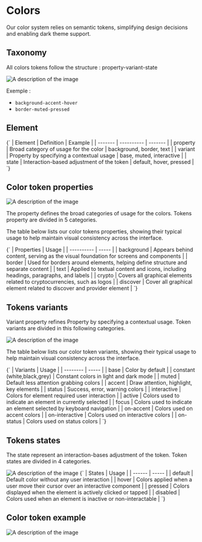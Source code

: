 
<Meta title="Foundations/Design Tokens/Colors/Documentation" />

# Colors

Our color system relies on semantic tokens, simplifying design decisions and enabling dark theme support.

## Taxonomy

All colors tokens follow the structure : property-variant-state

<img src={taxonomy} alt="A description of the image" />

Exemple :

- `background-accent-hover`
- `border-muted-pressed`

## Element

<Markdown>
  {`
| Element | Definition | Example |
| ------- | ---------- | ------- |
| property | Broad category of usage for the color | background, border, text |
| variant  | Property by specifying a contextual usage | base, muted, interactive |
| state    | Interaction-based adjustment of the token | default, hover, pressed |
`}

</Markdown>

## Color token properties

<img src={tokenProperty} alt="A description of the image" />

The property defines the broad categories of usage for the colors.
Tokens property are divided in 5 categories.

The table below lists our color tokens properties, showing their typical usage to help maintain visual consistency across the interface.

<Markdown>
  {`
| Properties | Usage |
| ---------- | ----- |
| background | Appears behind content, serving as the visual foundation for screens and components |
| border | Used for borders around elements, helping define structure and separate content |
| text | Applied to textual content and icons, including headings, paragraphs, and labels |
| crypto | Covers all graphical elements related to cryptocurrencies, such as logos |
| discover | Cover all graphical element related to discover and provider element |
`}
</Markdown>

## Tokens variants

Variant property refines Property by specifying a contextual usage.
Token variants are divided in this following categories.

<img src={tokenVariant} alt="A description of the image" />

The table below lists our color token variants, showing their typical usage to help maintain visual consistency across the interface.

<Markdown>
  {`
| Variants | Usage |
| -------- | ----- |
| base | Color by default |
| constant (white,black,grey) | Constant colors in light and dark mode |
| muted | Default less attention grabbing colors |
| accent | Draw attention, highlight, key elements |
| status | Success, error, warning colors |
| interactive | Colors for element required user interaction |
| active | Colors used to indicate an element in currently selected |
| focus | Colors used to indicate an element selected by keyboard navigation |
| on-accent | Colors used on accent colors |
| on-interactive | Colors used on interactive colors |
| on-status | Colors used on status colors |
`}
</Markdown>

## Tokens states

The state represent an interaction-bases adjustment of the token.
Token states are divided in 4 categories.

<img src={tokenState} alt="A description of the image" />

<Markdown>
  {`
| States | Usage |
| ------ | ----- |
| default | Default color without any user interaction |
| hover | Colors applied when a user move their cursor over an interactive component |
| pressed | Colors displayed when the element is actively clicked or tapped |
| disabled | Colors used when an element is inactive or non-interactable |
`}
</Markdown>

## Color token example

<img src={tokenExample} alt="A description of the image" />
